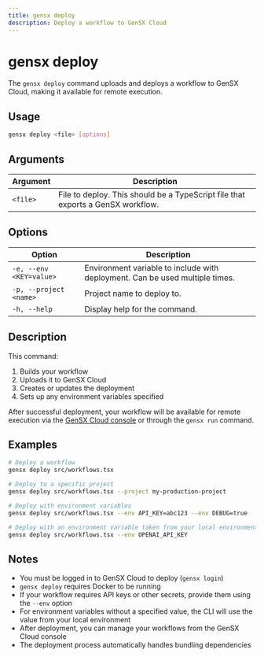 ```yaml
---
title: gensx deploy
description: Deploy a workflow to GenSX Cloud
---
```


# gensx deploy

The `gensx deploy` command uploads and deploys a workflow to GenSX Cloud, making it available for remote execution.

## Usage

```bash
gensx deploy <file> [options]
```

## Arguments

| Argument | Description                                                                                |
| -------- | ------------------------------------------------------------------------------------------ |
| `<file>` | File to deploy. This should be a TypeScript file that exports a GenSX workflow. |

## Options

| Option                  | Description                                                                  |
| ----------------------- | ---------------------------------------------------------------------------- |
| `-e, --env <KEY=value>` | Environment variable to include with deployment. Can be used multiple times. |
| `-p, --project <name>`  | Project name to deploy to.                                                   |
| `-h, --help`            | Display help for the command.                                                |

## Description

This command:

1. Builds your workflow
2. Uploads it to GenSX Cloud
3. Creates or updates the deployment
4. Sets up any environment variables specified

After successful deployment, your workflow will be available for remote execution via the [GenSX Cloud console](https://app.gensx.com) or through the `gensx run` command.

## Examples

```bash
# Deploy a workflow
gensx deploy src/workflows.tsx

# Deploy to a specific project
gensx deploy src/workflows.tsx --project my-production-project

# Deploy with environment variables
gensx deploy src/workflows.tsx --env API_KEY=abc123 --env DEBUG=true

# Deploy with an environment variable taken from your local environment
gensx deploy src/workflows.tsx --env OPENAI_API_KEY
```

## Notes

- You must be logged in to GenSX Cloud to deploy (`gensx login`)
- `gensx deploy` requires Docker to be running
- If your workflow requires API keys or other secrets, provide them using the `--env` option
- For environment variables without a specified value, the CLI will use the value from your local environment
- After deployment, you can manage your workflows from the GenSX Cloud console
- The deployment process automatically handles bundling dependencies
